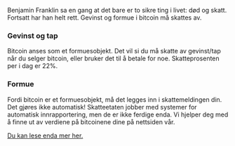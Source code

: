 Benjamin Franklin sa en gang at det bare er to sikre ting i livet: død og skatt.
Fortsatt har han helt rett. Gevinst og formue i bitcoin må skattes av.

### Gevinst og tap

Bitcoin anses som et formuesobjekt. Det vil si du må skatte av gevinst/tap når
du selger bitcoin, eller bruker det til å betale for noe. Skatteprosenten per i
dag er 22%.

### Formue

Fordi bitcoin er et formuesobjekt, må det legges inn i skattemeldingen din. Det
gjøres ikke automatisk! Skatteetaten jobber med systemer for automatisk
innrapportering, men de er ikke ferdige enda. Vi hjelper deg med å finne ut av
verdiene på bitcoinene dine på nettsiden vår.

[Du kan lese enda mer her.](https://barebitcoin.no/blogg/skatt)

